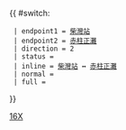 {{ #switch: {{{format|}}}
  | endpoint1 = [[柴灣站公共運輸交匯處|柴灣站]]
  | endpoint2 = [[赤柱正灘]]
  | direction = 2
  | status = 
  | inline = [[柴灣站公共運輸交匯處|柴灣站]] ↔ [[赤柱正灘]]
  | normal =
  | full =
}}<noinclude>[[Category:港島專線小巴路線模板|16X]]</noinclude>
